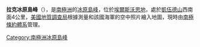 {{coord|75|19|S|72|32|W|source:GNIS|display=title}}

'''拉克冰原島峰'''（{{lang-en|Luck Nunatak}}），是[[南極洲|南極洲]]的[[冰原島峰|冰原島峰]]，位於[[埃爾斯沃思地|埃爾斯沃思地]]，處於[[凱伍德山|凱伍德山]]西南面4公里，[[美國地質調查局|美國地質調查局]]根據測量和該國海軍的空中照片繪入地圖，現時由[[南極條約體系|南極條約體系]]管理。

{{DEFAULTSORT:Luck Nunatak}}
[[Category:南極洲冰原島峰|Category:南極洲冰原島峰]]


{{EllsworthLand-geo-stub}}